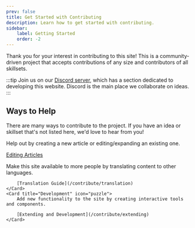 ```yaml
---
prev: false
title: Get Started with Contributing
description: Learn how to get started with contributing.
sidebar:
    label: Getting Started
    order: -2
---
```



Thank you for your interest in contributing to this site! This is a community-driven project that accepts contributions of any size and contributors of all skillsets.

:::tip
Join us on our [Discord server](https://discord.gg/the-great-outdoors-345621611770282004), which has a section dedicated to developing this website. Discord is the main place we collaborate on ideas.
:::

## Ways to Help

There are many ways to contribute to the project. If you have an idea or skillset that's not listed here, we'd love to hear from you!


<Card title="Writing" icon="pencil">
	Help out by creating a new article or editing/expanding an existing one.

[Editing Articles](/contribute/content)

</Card>
<CardGrid>
    <Card title="Translation" icon="translate">
    	Make this site available to more people by translating content to other languages.

    	[Translation Guide](/contribute/translation)
    </Card>
    <Card title="Development" icon="puzzle">
    	Add new functionality to the site by creating interactive tools and components.

    	[Extending and Development](/contribute/extending)
    </Card>

</CardGrid>
